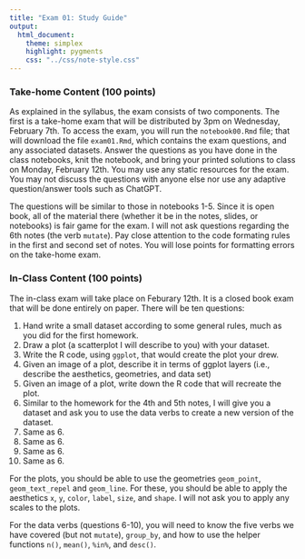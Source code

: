 ```yaml
---
title: "Exam 01: Study Guide"
output:
  html_document:
    theme: simplex
    highlight: pygments
    css: "../css/note-style.css"
---
```


### Take-home Content (100 points)

As explained in the syllabus, the exam consists of two components. The
first is a take-home exam that will be distributed by 3pm on Wednesday,
February 7th. To access the exam, you will run the `notebook00.Rmd`
file; that will download the file `exam01.Rmd`, which contains the 
exam questions, and any associated datasets. Answer the questions as 
you have done in the class notebooks, knit the notebook, and bring 
your printed solutions to class on Monday, February 12th. You
may use any static resources for the exam. You may not discuss the
questions with anyone else nor use any adaptive question/answer 
tools such as ChatGPT.

The questions will be similar to those in notebooks 1-5. Since it
is open book, all of the material there (whether it be in the notes,
slides, or notebooks) is fair game for the exam. I will not ask
questions regarding the 6th notes (the verb `mutate`). Pay close
attention to the code formating rules in the first and second set of
notes. You will lose points for formatting errors on the take-home exam. 

### In-Class Content (100 points)

The in-class exam will take place on Feburary 12th. It is a closed
book exam that will be done entirely on paper. There will be ten
questions:

1. Hand write a small dataset according to some general rules, much as you did for the first homework.
2. Draw a plot (a scatterplot I will describe to you) with your dataset.
3. Write the R code, using `ggplot`, that would create the plot your drew.
4. Given an image of a plot, describe it in terms of ggplot layers (i.e., describe the aesthetics, geometries, and data set)
5. Given an image of a plot, write down the R code that will recreate the plot.
6. Similar to the homework for the 4th and 5th notes, I will give you a dataset and ask you to use the data verbs to create a new version of the dataset.
7. Same as 6.
8. Same as 6.
9. Same as 6.
10. Same as 6.

For the plots, you should be able to use the geometries `geom_point`, `geom_text_repel`
and `geom_line`. For these, you should be able to apply the aesthetics `x`, `y`, `color`,
`label`, `size`, and `shape`. I will not ask you to apply any scales to the plots.

For the data verbs (questions 6-10), you will need to know the five verbs we have 
covered (but not `mutate`), `group_by`, and how to use the helper functions
`n()`, `mean()`, `%in%`, and `desc()`.

